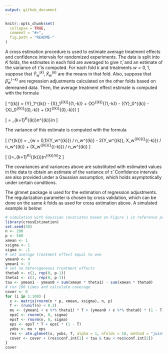 ```yaml
---
output: github_document
---
```


<!-- README.md is generated from README.Rmd. Please edit that file -->

```r
knitr::opts_chunk$set(
  collapse = TRUE,
  comment = "#>",
  fig.path = "README-"
)
```
A cross estimation procedure is used to estimate average treatment effects and confidence intervals for randomized experiments.  The data is split into $K$ folds, the estimates in each fold are averaged to give $\hat{\tau}$, and an estimate of the variance of $\hat{\tau}$ is computed.  For each fold $k$ and treatments $w = 0, 1$, suppose that $\bar{Y}_w^{(k)}, \bar{X}_w^{(k)}$ are the means in that fold.  Also, suppose that $\hat{\beta}_w^{(-k)}$ are regression adjustments calculated on the other folds based on demeaned data.  Then, the average treatment effect estimate is computed with the formula

\[ \hat{\tau}^{(k)} = \bar{Y}_1^{(k)} - \bar{X}_1^{(k)}\hat{\beta}^{(1,-k)} + \bar{X}^{(k)}\hat{\beta}^{(1,-k)} - (\bar{Y}_0^{(k)} - \bar{X}_0^{(k)}\hat{\beta}^{(0,-k)} + \bar{X}^{(k)}\hat{\beta}^{(0,-k)}) \]

\[ \hat{\tau} = \sum_{k=1}^K\hat{\tau}^{(k)}n^{(k)}/n \]

The variance of this estimate is computed with the formula

\[ \text{Var}(\hat{\tau}^{(k)}) = \sum_{w = 0,1}\text{Var}(Y_w^{(k)}) / n_w^{(k)} - 2\text{Cov}(Y_w^{(k)}, X_w^{(k)}\bar{\hat{\beta}}^{(-k)}) / n_w^{(k)} + \text{Var}(X_w^{(k)}\bar{\hat{\beta}}^{(-k)}) / n_w^{(k)} \]

\[ \text{Var}(\hat{\tau})=\sum_{k=1}^K\text{Var}(\hat{\tau}^{(k)})(n^{(k)}/n)^2 \]

The covariances and variances above are substituted with estimated values in the data to obtain an estimate of the variance of $\hat{\tau}$.  Confidence intervals are also provided under a Gaussian assumption, which holds asymptotically under certain conditions.

The glmnet package is used for the estimation of regression adjustments.  The regularization parameter is chosen by cross validation, which can be done on the same $k$ folds as used for cross estimation above.  A simulated example is below:

```r
# simulation with Gaussian covariates based on Figure 1 in reference paper
library(crossEstimation)
set.seed(30)
n <- 200
p <- 500
xmean <- 1
xsigma <- 1
sigma <- .1
# set average treatment effect equal to one
ymean0 <- 4
ymean1 <- 3
# set no heterogeneous treatment effects
theta0 <- c(1, rep(0, p-1))
theta1 <- c(1, rep(0, p-1))
tau <- ymean1 - ymean0 + sum(xmean * theta1) - sum(xmean * theta0)
# run 100 times and calculate coverage
cover <- 0
for (i in 1:100) {
  x <- matrix(rnorm(n * p, xmean, xsigma), n, p)
  T <- (runif(n) < 0.2)
  mu <- (ymean1 + x %*% theta1) * T + (ymean0 + x %*% theta0) * (1 - T)
  epsC <- rnorm(n, 0, sigma)
  epsT <- rnorm(n, 0, sigma)
  eps <- epsT * T + epsC * (1 - T)
  yobs <- mu + eps
  res <- ate.glmnet(x, yobs, T, alpha = 1, nfolds = 10, method = "joint", lambda.choice = "lambda.min")
  cover <- cover + (res$conf.int[1] < tau & tau < res$conf.int[2])
}
cover
```
